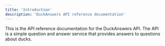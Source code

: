 ```yaml
---
title: 'Introduction'
description: 'DuckAnswers API reference documentation'
---
```


<Note>
  This is the API reference documentation for the DuckAnswers API. The API is a simple question and answer service that provides answers to questions about ducks.
</Note>